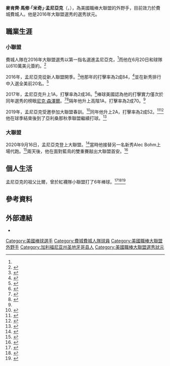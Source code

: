 {{Infobox baseball biography
| name        = 米奇·孟尼亞克<br />Mickey Moniak
| image       = Mickey Moniak Lakewood (cropped).jpg
| image_size  = 
| caption     = 
| team        = 費城費城人
| number      = 16
| position    = [[外野手|外野手]]
| birth_date  = {{birth date and age|mf=yes|1998|5|13}}
| birth_place = {{USA}}[[加利福尼亞州|加利福尼亞州]][[恩西尼塔斯_(加利福尼亞州)|恩西尼塔斯]]
| bats        = 左
| throws      = 右
| debutleague = 美國職棒大聯盟
| debutdate   = 9月16日
| debutyear   = 2020年
| debutteam   = 費城費城人
| statyear    = 2020年球季
| statleague  = 美國職棒大聯盟
| stat1label  = [[打擊率|打擊率]]
| stat1value  = .130
| stat2label  = [[全壘打|全壘打]]
| stat2value  = 1
| stat3label  = [[打點|打點]]
| stat3value  = 3
| stat4label  = [[盜壘|盜壘]]
| stat4value  = 
| teams =
* [[費城費城人|費城費城人]]（{{mlby|2020}}–）
|highlights=
}}
'''麥肯齊·馬修·「米奇」·孟尼亞克'''（{{lang-en|McKenzie Matthew "Mickey" Moniak}}，{{bd|1998年|5月13日|}}），為美國職棒大聯盟的外野手，目前效力於費城費城人。他是2016年大聯盟選秀的選秀狀元。
==職業生涯==
===小聯盟===
費城人隊在2016年大聯盟選秀以第一指名選進孟尼亞克，<ref name="encinitas1"/>而他在6月20日和球隊以610萬美元簽約。<ref>{{cite web|url=https://www.mlb.com/news/phillies-sign-top-draft-pick-mickey-moniak-c185191938|title=#1 pick Mickey Moniak signs with Phillies|date=June 20, 2016|last=Zolecki|first=Todd|publisher=Major League Baseball|work=[[MLB.com|MLB.com]]|access-date=June 20, 2016|archive-date=2019-12-04|archive-url=https://web.archive.org/web/20191204141048/https://www.mlb.com/news/phillies-sign-top-draft-pick-mickey-moniak-c185191938|dead-url=no}}</ref>

2016年，孟尼亞克從新人聯盟開季。<ref>{{cite web|url=https://www.milb.com/milb/news/gcs-186927472|title=Top Draft pick Moniak singles in pro debut| date=June 29, 2016|last=Parker|first=John|publisher=Minor League Baseball|work=[[MiLB.com|MiLB.com]]|access-date=September 18, 2020}}</ref>他那年的打擊率為2成84，<ref name="MiLB1">{{cite web|url=http://www.milb.com/player/index.jsp?player_id=666160#/career/R/hitting/2020/ALL|title=Mickey Moniak Stats, Highlights, Bio|publisher=Minor League Baseball|work=[[MiLB.com|MiLB.com]]|access-date=September 18, 2020|archive-date=2020-10-26|archive-url=https://web.archive.org/web/20201026083253/http://www.milb.com/player/index.jsp?player_id=666160#/career/R/hitting/2020/ALL|dead-url=no}}</ref>並在新秀排行中入選全美前20名。<ref>{{cite web|url=https://www.minorleagueball.com/2017/7/26/16027652/2016-top-pick-mickey-moniak-doing-just-fine|title=2016 top pick Mickey Moniak doing just fine|date=July 26, 2017|last=Feltman|first=Asher|publisher=[[SB_Nation|SB Nation]]|work=minorleagueball.com|access-date=September 17, 2020|archive-date=2019-04-21|archive-url=https://web.archive.org/web/20190421061102/https://www.minorleagueball.com/2017/7/26/16027652/2016-top-pick-mickey-moniak-doing-just-fine|dead-url=no}}</ref>

2017年，孟尼亞克升上1A，打擊率為2成36。<ref>{{cite web|url=https://www.fangraphs.com/minorleaders.aspx?pos=all&stats=bat&lg=14&qual=y&type=0&season=2017&team=0&players=0&sort=9,d|title=South Atlantic (A) Leaderboards » 2017 » Batters » Standard Statistics|publisher=FanGraphs|work=fangraphs.com|access-date=September 17, 2020|archive-date=2019-01-27|archive-url=https://web.archive.org/web/20190127035407/https://www.fangraphs.com/minorleaders.aspx?pos=all&stats=bat&lg=14&qual=y&type=0&season=2017&team=0&players=0&sort=9,d|dead-url=no}}</ref>棒球美國認為他的打擊實力僅次於同年選秀的榜眼[[尼克·森澤爾|尼克·森澤爾]]。<ref>{{cite web|url=https://thatballsouttahere.com/2016/10/18/phillies-moniak-receives-high-praise|title=Phillies: Mickey Moniak Receives High-Praise From Baseball America|date=October 18, 2016|last=Stockburger|first=George|publisher=[[FanSided|FanSided]]|work=thatballsouttahere.com|access-date=September 18, 2020|archive-date=2017-09-12|archive-url=https://web.archive.org/web/20170912041537/https://thatballsouttahere.com/2016/10/18/phillies-moniak-receives-high-praise/|dead-url=no}}</ref><ref>{{cite web|url=https://www.phillyvoice.com/how-moniak-phillies-graded-out-baseball-americas-draft-report-card|title=How Moniak, the Phillies graded out in Baseball America's Draft report card|date=October 17, 2016|last=Lawrence|first=Ryan|publisher=PhillyVoice|work=phillyvoice.com|access-date=September 17, 2020|archive-date=2020-08-04|archive-url=https://web.archive.org/web/20200804141140/https://www.phillyvoice.com/how-moniak-phillies-graded-out-baseball-americas-draft-report-card/|dead-url=no}}</ref>隔年他升上高階1A，打擊率為2成70。<ref name="MiLB1"/>

2019年，孟尼亞克受邀參加大聯盟春訓。<ref>{{cite web|url=https://www.phillyvoice.com/phillies-rumors-top-prospects-mickey-moniak-adam-haseley-bryce-harper-outfield-depth|title=Phillies first rounders Mickey Moniak, Adam Haseley inching ever closer to making big leagues|date=January 23, 2019|last=Macy|first=Evan|publisher=PhillyVoice|work=phillyvoice.com|access-date=February 22, 2019|archive-date=2019-02-22|archive-url=https://web.archive.org/web/20190222204542/https://www.phillyvoice.com/phillies-rumors-top-prospects-mickey-moniak-adam-haseley-bryce-harper-outfield-depth/|dead-url=no}}</ref>同年他升上2A，打擊率為2成52。<ref>{{cite web|url=https://www.baseball-reference.com/register/leader.cgi?type=bat&id=a4458bd5|title=2019 Eastern League Batting Leaders|publisher=Sports Reference LLC|work=[[Baseball-Reference.com|Baseball-Reference.com]]|access-date=October 4, 2019|archive-date=2020-08-05|archive-url=https://web.archive.org/web/20200805165535/https://www.baseball-reference.com/register/leader.cgi?type=bat&id=a4458bd5|dead-url=no}}</ref><ref>{{cite web|url=https://www.readingeagle.com/sports/article/mickey-moniak-hopes-to-continue-rise-with-fightin-phils|title=Mickey Moniak hopes to continue rise with Fightin Phils|date=April 3, 2018|last=Romero|first=Mike|publisher=[[Reading_Eagle|Reading Eagle]]|work=readingeagle.com|access-date=September 18, 2020|archive-date=2019-04-16|archive-url=https://web.archive.org/web/20190416081342/https://www.readingeagle.com/sports/article/mickey-moniak-hopes-to-continue-rise-with-fightin-phils|dead-url=no}}</ref>他在球季結束後到了亞利桑那秋季聯盟繼續打球。<ref>{{cite web|url=https://www.baseballamerica.com/stories/2019-arizona-fall-league-rosters-announced|title=2019 Arizona Fall League Rosters Announced|date=August 28, 2019|last=Norris|first=Josh|publisher=[[Baseball_America|Baseball America]]|work=baseballamerica.com|access-date=October 4, 2019|archive-date=2021-02-05|archive-url=https://web.archive.org/web/20210205213758/https://www.baseballamerica.com/stories/2019-arizona-fall-league-rosters-announced/|dead-url=no}}</ref>
===大聯盟===
2020年9月16日，孟尼亞克登上大聯盟。<ref>{{cite web|url=https://www.mlbtraderumors.com/2020/09/phillies-place-jake-arrieta-on-10-day-il.html|title=Phillies Place Jake Arrieta On 10-Day IL|date=September 16, 2020|last=Byrne|first=Connor|publisher=MLB Trade Rumors|work=mlbtraderumors.com|access-date=September 17, 2020|archive-date=2020-11-28|archive-url=https://web.archive.org/web/20201128112242/https://www.mlbtraderumors.com/2020/09/phillies-place-jake-arrieta-on-10-day-il.html|dead-url=no}}</ref>當時他接替另一名新秀Alec Bohm上場代跑。<ref name="debut">{{cite web|url=https://www.baseball-reference.com/boxes/PHI/PHI202009160.shtml|title=New York Mets 5, Philadelphia Phillies 4 Box Score|date=September 16, 2020|publisher=Sports Reference LLC|work=[[Baseball-Reference.com|Baseball-Reference.com]]|access-date=September 18, 2020|archive-date=2020-09-18|archive-url=https://web.archive.org/web/20200918010723/https://www.baseball-reference.com/boxes/PHI/PHI202009160.shtml|dead-url=no}}</ref>兩天後，他在面對藍鳥的雙重賽敲出大聯盟首安。<ref>{{cite web|url=https://www.nbcsports.com/philadelphia/phillies/mickey-moniak-first-hit-phillies-rookie|title=Mickey Moniak ropes first big-league hit vs. Blue Jays|date=September 18, 2020|last=Seidman|first=Corey|publisher=[[NBC_Sports|NBC Sports]]|work=nbcsports.com|access-date=September 18, 2020|archive-date=2020-12-05|archive-url=https://web.archive.org/web/20201205121334/https://www.nbcsports.com/philadelphia/phillies/mickey-moniak-first-hit-phillies-rookie|dead-url=no}}</ref>
==個人生活==
孟尼亞克的祖父比爾，曾於紅襪隊小聯盟打了6年棒球。<ref>{{cite web|url=http://web.usabaseball.com/article.jsp?ymd=20150624&content_id=132889130&vkey=news_usab|title=Throwback Moniak: San Diego's Mickey Moniak a hit as Brave tops United 2–0|date=June 24, 2015|last=Persinger|first=Mike|publisher=[[USA_Baseball|USA Baseball]]|work=usabaseball.com|access-date=September 18, 2020|archive-url=https://web.archive.org/web/20150909101529/http://usabaseball.com/article.jsp?ymd=20150624&content_id=132889130&vkey=news_usab|archive-date=2015-09-09|dead-url=no}}</ref><ref>{{cite web|url=https://www.baseball-reference.com/bullpen/Bill_Moniak|title=Bill Moniak - BR Bullpen|publisher=Sports Reference LLC|work=[[Baseball-Reference.com|Baseball-Reference.com]]|access-date=September 18, 2020}}</ref><ref name="encinitas1">{{cite web|url=https://www.encinitasadvocate.com/sdea-lc-canyons-moniak-is-no-1-mlb-draft-pick-2016jun16-story.html|title=La Costa Canyon's Moniak is No. 1 MLB draft pick|date=June 16, 2016|last=Maffei|first=John|publisher=[[The_San_Diego_Union-Tribune|Encinitas Advocate]]|work=encinitasadvocate.com|access-date=September 18, 2020}}</ref>
==參考資料==
{{Reflist|2}}
==外部連結==
{{Commons category|Mickey Moniak}}
{{baseballstats|mlb=666160|espn=36181|br=m/moniami01|fangraphs=19956}}
*{{Twitter|MickeyMoniak}}

{{S-start}}
{{Succession box|title=[[大聯盟選秀狀元列表|大聯盟選秀狀元]]|before=[[丹斯比·史瓦森|丹斯比·史瓦森]]|years={{by|2016年}}|after=Royce Lewis}}
{{S-end}}

{{費城費城人隊當前登錄名單}}

{{DEFAULTSORT:Moniak, Mickey}}
[[Category:美國棒球選手|Category:美國棒球選手]]
[[Category:費城費城人隊球員|Category:費城費城人隊球員]]
[[Category:美國職棒大聯盟外野手|Category:美國職棒大聯盟外野手]]
[[Category:加利福尼亚州圣地牙哥县人|Category:加利福尼亚州圣地牙哥县人]]
[[Category:美國職棒大聯盟選秀狀元|Category:美國職棒大聯盟選秀狀元]]